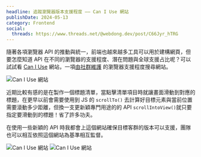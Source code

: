 ```yaml
---
headline: 追蹤瀏覽器版本支援程度 —— Can I Use 網站
publishDate: 2024-05-13
category: Frontend
social:
  threads: https://www.threads.net/@webdong.dev/post/C66Jyr_hTRG
---
```


隨著各項瀏覽器 API 的推動與統一，前端也越來越多工具可以用於建構網頁，但要怎麼知道 API 在不同的瀏覽器的支援程度、潛在問題與全球支援占比呢？可以試試看 [Can I Use](https://caniuse.com/) 網站，一項[由社群維護](https://github.com/Fyrd/caniuse) 的瀏覽器支援程度搜尋網站。

![Can I Use 網站](./caniuse-overview.webp)

近期比較有感的是在製作一個標題清單，當點擊清單項目時就讓畫面滑動到對應的標題，在更早以前會需要使用到 JS 的 `scrollTo()` 去計算好目標元素與當前位置需要滾動多少距離，但換一支更新穎專門用途的的 API `scrollIntoView()`就只要指定要滑動到的標題！省了許多功夫。

在使用一些新穎的 API 時我都會上這個網站確保目標客群的版本可以支援，團隊也可以相互依照這個網站為基準相互監督。

![Can I Use 網站](./caniuse-date-relative.webp)
![Can I Use 網站](./caniuse-detail-version.webp)
